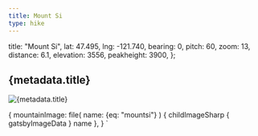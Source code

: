 ```yaml
---
title: Mount Si
type: hike
---
```


  title: "Mount Si",
  lat: 47.495,
  lng: -121.740,
  bearing: 0,
  pitch: 60,
  zoom: 13,
  distance: 6.1,
  elevation: 3556,
  peakheight: 3900,
};


<SEO title={metadata.title} />

<h2>{metadata.title}</h2>

<Map title={metadata.title} 
  Lat={metadata.lat} Lng={metadata.lng} 
  bearing={metadata.bearing} pitch={metadata.pitch} zoom={metadata.zoom} />

<HikeData 
  title="Mount Si via the Old Si trail"
  alltrailsurl="https://www.alltrails.com/trail/us/washington/mount-si-via-old-si-trail?u=i" 
  wtaurl="https://www.wta.org/go-hiking/hikes/mount-si" 
  distance={metadata.distance} 
  elevation={metadata.elevation} 
  peakheight={metadata.peakheight} />

<Image img={props.data} alt={metadata.title} description="View from top of Mnt Si" />

  {
    mountainImage: file(
      name: {eq: "mountsi"}
      ) {
      childImageSharp {
        gatsbyImageData
      }
      name
    },
  }
`